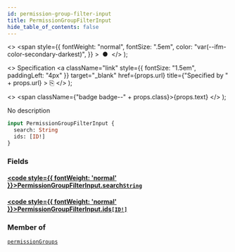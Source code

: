 ```yaml
---
id: permission-group-filter-input
title: PermissionGroupFilterInput
hide_table_of_contents: false
---
```


  <>
    <span
      style={{
        fontWeight: "normal",
        fontSize: ".5em",
        color: "var(--ifm-color-secondary-darkest)",
      }}
    >
      &nbsp;●&nbsp;
    </span>
  </>
);

  <>
    Specification
    <a
      className="link"
      style={{ fontSize: "1.5em", paddingLeft: "4px" }}
      target="\_blank"
      href={props.url}
      title={"Specified by " + props.url}
    >
      ⎘
    </a>
  </>
);

  <>
    <span className={"badge badge--" + props.class}>{props.text}</span>
  </>
);

No description

```graphql
input PermissionGroupFilterInput {
  search: String
  ids: [ID!]
}
```

### Fields

#### [<code style={{ fontWeight: 'normal' }}>PermissionGroupFilterInput.<b>search</b></code>](#)<Bullet />[`String`](../../../api-reference/miscellaneous/scalars/string) <Badge class="secondary" text="scalar"/> <Badge class="secondary" text="miscellaneous"/>

>

#### [<code style={{ fontWeight: 'normal' }}>PermissionGroupFilterInput.<b>ids</b></code>](#)<Bullet />[`[ID!]`](../../../api-reference/miscellaneous/scalars/id) <Badge class="secondary" text="list"/> <Badge class="secondary" text="scalar"/> <Badge class="secondary" text="miscellaneous"/>

>

### Member of

[`permissionGroups`](../../../api-reference/users/queries/permission-groups) <Badge class="secondary" text="query"/>
